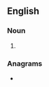 ==English==

===Noun===
{{head|en|noun plural form}}

# {{plural of|seedling|lang=en}}

===Anagrams===
* {{l|en|gelidness}}